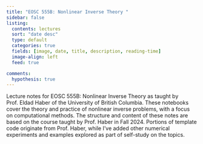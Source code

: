 ```yaml
---
title: "EOSC 555B: Nonlinear Inverse Theory "
sidebar: false
listing:
  contents: lectures
  sort: "date desc"
  type: default
  categories: true
  fields: [image, date, title, description, reading-time]
  image-align: left
  feed: true

comments: 
  hypothesis: true
---
```


Lecture notes for EOSC 555B: Nonlinear Inverse Theory as taught by Prof. Eldad Haber of the University of British Columbia. These notebooks cover the theory and practice of nonlinear inverse problems, with a focus on computational methods. The structure and content of these notes are based on the course taught by Prof. Haber in Fall 2024. Portions of template code originate from Prof. Haber, while I've added other numerical experiments and examples explored as part of self-study on the topics.
